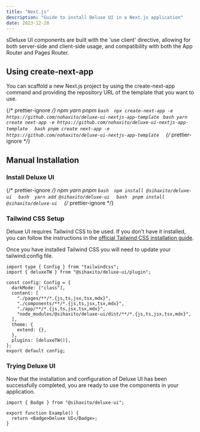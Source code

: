 ```yaml
---
title: "Next.js"
description: "Guide to install Deluxe UI in a Next.js application"
date: 2023-12-28
---
```



sDeluxe UI components are built with the 'use client' directive, allowing for both server-side and client-side usage, and compatibility with both the App Router and Pages Router.

## Using create-next-app

You can scaffold a new Next.js project by using the create-next-app command and providing the repository URL of the template that you want to use.

{/* prettier-ignore */}
<Tabs variant="underline" defaultValue="npm">
  <TabsList>
    <TabsTrigger value="npm">npm</TabsTrigger>
    <TabsTrigger value="yarn">yarn</TabsTrigger>
    <TabsTrigger value="pnpm">pnpm</TabsTrigger>
  </TabsList>
  <TabsContent value="npm">
    ```bash 
    npx create-next-app -e https://github.com/nohaxito/deluxe-ui-nextjs-app-template
    ```
  </TabsContent>
  <TabsContent value="yarn">
    ```bash
    yarn create next-app -e https://github.com/nohaxito/deluxe-ui-nextjs-app-template 
    ```
  </TabsContent>
  <TabsContent value="pnpm">
    ```bash
    pnpm create next-app -e https://github.com/nohaxito/deluxe-ui-nextjs-app-template 
    ```
  </TabsContent>
</Tabs>
{/* prettier-ignore */}

## Manual Installation

<Steps>

### Install Deluxe UI

{/* prettier-ignore */}
<Tabs variant="underline" defaultValue="npm">
  <TabsList>
    <TabsTrigger value="npm">npm</TabsTrigger>
    <TabsTrigger value="yarn">yarn</TabsTrigger>
    <TabsTrigger value="pnpm">pnpm</TabsTrigger>
  </TabsList>
  <TabsContent value="npm">
    ```bash 
    npm install @sihaxito/deluxe-ui 
    ```
  </TabsContent>
  <TabsContent value="yarn">
    ```bash 
    yarn add @sihaxito/deluxe-ui 
    ```
  </TabsContent>
  <TabsContent value="pnpm">
    ```bash 
    pnpm install @sihaxito/deluxe-ui 
    ```
  </TabsContent>
</Tabs>
{/* prettier-ignore */}

### Tailwind CSS Setup

Deluxe UI requires Tailwind CSS to be used. If you don't have it installed, you can follow the instructions in the <a className="text-blue-600 dark:text-blue-400 hover:underline" href="https://tailwindcss.com/docs/guides/nextjs" target="_blank" rel="reopenner">official Tailwind CSS installation guide</a>.

Once you have installed Tailwind CSS you will need to update your <Code2>tailwind.config</Code2> file.

```tsx {5,10,15} showLineNumbers title="tailwind.config.ts"
import type { Config } from "tailwindcss";
import { deluxeTW } from "@sihaxito/deluxe-ui/plugin";

const config: Config = {
  darkMode: ["class"],
  content: [
    "./pages/**/*.{js,ts,jsx,tsx,mdx}",
    "./components/**/*.{js,ts,jsx,tsx,mdx}",
    "./app/**/*.{js,ts,jsx,tsx,mdx}",
    "node_modules/@sihaxito/deluxe-ui/dist/**/*.{js,ts,jsx,tsx,mdx}",
  ],
  theme: {
    extend: {},
  },
  plugins: [deluxeTW()],
};
export default config;
```

### Trying Deluxe UI

Now that the installation and configuration of Deluxe UI has been successfully completed, you are ready to use the components in your application.

```tsx {1,4} showLineNumbers
import { Badge } from "@sihaxito/deluxe-ui";

export function Example() {
  return <Badge>Deluxe UI</Badge>;
}
```

</Steps>
